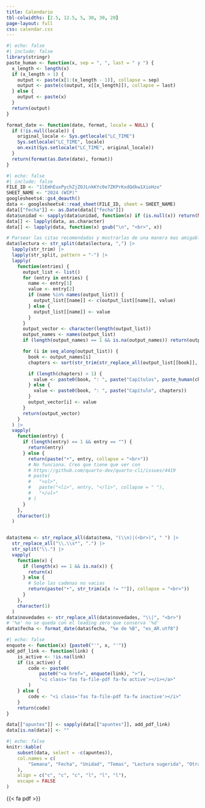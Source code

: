 ```yaml
---
title: Calendario
tbl-colwidths: [2.5, 12.5, 5, 30, 30, 20]
page-layout: full
css: calendar.css
---
```


```r
#| echo: false
#| include: false
library(stringr)
paste_human <- function(x, sep = ", ", last = " y ") {
  x_length <- length(x)
  if (x_length > 1) {
    output <- paste(x[1:(x_length - 1)], collapse = sep)
    output <- paste(c(output, x[[x_length]]), collapse = last)
  } else {
    output <- paste(x)
  }
  return(output)
}

format_date <- function(date, format, locale = NULL) {
  if (!is.null(locale)) {
    original_locale <- Sys.getlocale("LC_TIME")
    Sys.setlocale("LC_TIME", locale)
    on.exit(Sys.setlocale("LC_TIME", original_locale))
  }
  return(format(as.Date(date), format))
}
```

```r
#| echo: false
#| include: false
FILE_ID <- "1lEmhEuxPychZjZOJLnkKYc0e7ZKPrKxdQdkw1XioHzo"
SHEET_NAME <- "2024 (WIP)"
googlesheets4::gs4_deauth()
data <- googlesheets4::read_sheet(FILE_ID, sheet = SHEET_NAME)
data[["fecha"]] <- as.Date(data[["fecha"]])
data$unidad <- sapply(data$unidad, function(x) if (is.null(x)) return(NA) else return(x))
data[] <- lapply(data, as.character)
data[] <- lapply(data, function(x) gsub("\n", "<br>", x))

# Parsear las citas recomendadas y mostrarlas de una manera mas amigable
data$lectura <- str_split(data$lectura, ",") |>
  lapply(str_trim) |>
  lapply(str_split, pattern = "-") |>
  lapply(
    function(entries) {
      output_list <- list()
      for (entry in entries) {
        name <- entry[1]
        value <- entry[2]
        if (name %in% names(output_list)) {
          output_list[[name]] <- c(output_list[[name]], value)
        } else {
          output_list[[name]] <- value
        }
      }
      output_vector <- character(length(output_list))
      output_names <- names(output_list)
      if (length(output_names) == 1 && is.na(output_names)) return(output_vector)

      for (i in seq_along(output_list)) {
        book <- output_names[i]
        chapters <- sort(str_trim(str_replace_all(output_list[[book]], "[a-zA-Z]", "")))

        if (length(chapters) > 1) {
          value <- paste0(book, ": ", paste("Capítulos", paste_human(chapters)))
        } else {
          value <- paste0(book, ": ", paste("Capítulo", chapters))
        }
        output_vector[i] <- value
      }
      return(output_vector)
    }
  ) |>
  vapply(
    function(entry) {
      if (length(entry) == 1 && entry == "") {
        return(entry)
      } else {
        return(paste("•", entry, collapse = "<br>"))
        # No funciona. Creo que tiene que ver con 
        # https://github.com/quarto-dev/quarto-cli/issues/4419
        # paste(
        #   "<ul>",
        #   paste("<li>", entry, "</li>", collapse = " "),
        #   "</ul>"
        # )
      }
    },
    character(1)
  )


data$tema <- str_replace_all(data$tema, "(\\n)|(<br>)", " ") |>
  str_replace_all("\\.\\s*", ".") |>
  str_split("\\.") |>
  vapply(
    function(x) {
      if (length(x) == 1 && is.na(x)) {
        return(x)  
      } else {
        # Solo las cadenas no vacias
        return(paste("•", str_trim(x[x != ""]), collapse = "<br>"))
      }
    },
    character(1)
  )
data$novedades <- str_replace_all(data$novedades, "\\|", "<br>")
# '%e' no se queda con el leading zero que conserva '%d'
data$fecha <- format_date(data$fecha, "%e de %B", "es_AR.utf8")
```

```r
#| echo: false
enquote <- function(x) {paste0("'", x, "'")}
add_pdf_link <- function(link) {
    is_active <- !is.na(link)
    if (is_active) {
        code <- paste0(
            paste0("<a href=", enquote(link), ">"),
            "<i class='fas fa-file-pdf fa-fw active'></i></a>"
        )
    } else {
        code <- "<i class='fas fa-file-pdf fa-fw inactive'></i>"
    }
    return(code)
}

data[["apuntes"]] <- sapply(data[["apuntes"]], add_pdf_link)
data[is.na(data)] <- ""
```

```r
#| echo: false
knitr::kable(
    subset(data, select = -c(apuntes)),
    col.names = c(
        "Semana", "Fecha", "Unidad", "Temas", "Lectura sugerida", "Otras actividades"
    ),
    align = c("c", "c", "c", "l", "l", "l"),
    escape = FALSE
)
```

{{< fa pdf >}}

